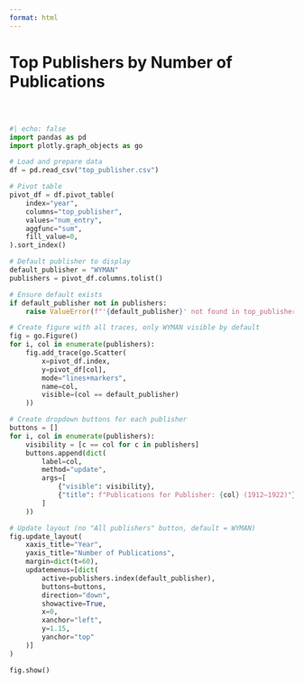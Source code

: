 ```yaml
---
format: html
---
```



<h1 class="page-top">Top Publishers by Number of Publications</h1>

<div style="margin-top: 60px;"></div>

```python
#| echo: false
import pandas as pd
import plotly.graph_objects as go

# Load and prepare data
df = pd.read_csv("top_publisher.csv")

# Pivot table
pivot_df = df.pivot_table(
    index="year",
    columns="top_publisher",
    values="num_entry",
    aggfunc="sum",
    fill_value=0,
).sort_index()

# Default publisher to display
default_publisher = "WYMAN"
publishers = pivot_df.columns.tolist()

# Ensure default exists
if default_publisher not in publishers:
    raise ValueError(f"'{default_publisher}' not found in top_publisher column.")

# Create figure with all traces, only WYMAN visible by default
fig = go.Figure()
for i, col in enumerate(publishers):
    fig.add_trace(go.Scatter(
        x=pivot_df.index,
        y=pivot_df[col],
        mode="lines+markers",
        name=col,
        visible=(col == default_publisher)
    ))

# Create dropdown buttons for each publisher
buttons = []
for i, col in enumerate(publishers):
    visibility = [c == col for c in publishers]
    buttons.append(dict(
        label=col,
        method="update",
        args=[
            {"visible": visibility},
            {"title": f"Publications for Publisher: {col} (1912–1922)"}
        ]
    ))

# Update layout (no "All publishers" button, default = WYMAN)
fig.update_layout(
    xaxis_title="Year",
    yaxis_title="Number of Publications",
    margin=dict(t=60),
    updatemenus=[dict(
        active=publishers.index(default_publisher),
        buttons=buttons,
        direction="down",
        showactive=True,
        x=0,
        xanchor="left",
        y=1.15,
        yanchor="top"
    )]
)

fig.show()


```